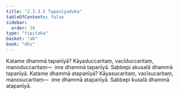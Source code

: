 ```yaml
---
title: "2.3.3.5 Tapanīyaduka"
tableOfContents: false
sidebar:
  order: 38
type: "tipitaka"
basket: "ab"
book: "dhs"
---
```



<DynamicBreadcrumb />

<Division number="1311" book="dhs">

<Paragraph number="2013" book="dhs">
Katame dhammā tapanīyā? Kāyaduccaritaṃ, vacīduccaritaṃ, manoduccaritaṃ—  ime dhammā tapanīyā. Sabbepi akusalā dhammā tapanīyā.
</Paragraph>

</Division>
<Division number="1312" book="dhs">

<Paragraph number="2014" book="dhs">
Katame dhammā atapanīyā? Kāyasucaritaṃ, vacīsucaritaṃ, manosucaritaṃ—  ime dhammā atapanīyā. Sabbepi kusalā dhammā atapanīyā.
</Paragraph>
</Division>